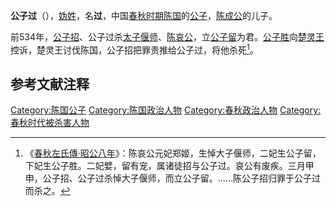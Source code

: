 {{模板:Infobox 先秦人物
|名称= 公子过
|姓=[[妫姓|妫]]
|氏=
|名=过
|字=
|别名=
|别字=
|谥号=
|时代=春秋
|国家=[[陈国|陈]] 
|身份=陈国公子
|出生=
|逝世=前534年
|父=陈成公
|母=
|子女=
}}
'''公子过'''（{{bd|？||前534年||catIdx=G}}），[[妫姓|妫姓]]，名'''过'''，中国[[春秋时期|春秋时期]][[陈国|陈国]]的[[公子|公子]]，[[陈成公|陈成公]]的儿子。

前534年，[[公子招|公子招]]、公子过杀[[太子偃师|太子偃师]]、[[陈哀公|陈哀公]]，立[[公子留|公子留]]为君。[[公子胜|公子胜]]向[[楚灵王|楚灵王]]控诉，楚灵王讨伐陈国，公子招把罪责推给公子过，将他杀死<ref>《[[s:春秋左氏傳/昭公|春秋左氏傳·昭公八年]]》：陈哀公元妃郑姬，生悼大子偃师，二妃生公子留，下妃生公子胜。二妃嬖，留有宠，属诸徒招与公子过。哀公有废疾。三月甲申，公子招、公子过杀悼大子偃师，而立公子留。……陈公子招归罪于公子过而杀之。</ref>。

==参考文献注释==
{{Reflist}}

[[Category:陈国公子|Category:陈国公子]]
[[Category:陈国政治人物|Category:陈国政治人物]]
[[Category:春秋政治人物|Category:春秋政治人物]]
[[Category:春秋时代被杀害人物|Category:春秋时代被杀害人物]]